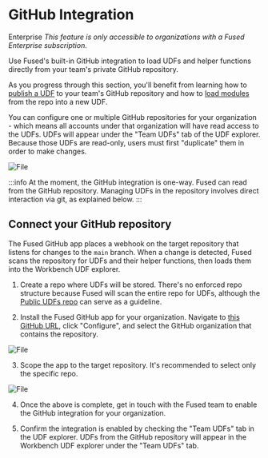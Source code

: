 # GitHub Integration


<Tag color="#3399ff">Enterprise</Tag> _This feature is only accessible to organizations with a Fused Enterprise subscription._

Use Fused's built-in GitHub integration to load UDFs and helper functions directly from your team's private GitHub repository.

As you progress through this section, you'll benefit from learning how to [publish a UDF](/contribute/#publish-a-udf-to-a-github-repository) to your team's GitHub repository and how to [load modules](/basics/utilities/#from-github) from the repo into a new UDF.

You can configure one or multiple GitHub repositories for your organization - which means all accounts under that organization will have read access to the UDFs. UDFs will appear under the "Team UDFs" tab of the UDF explorer. Because those UDFs are read-only, users must first "duplicate" them in order to make changes.


<div style={{textAlign: 'center'}}>
<img src={gh1} alt="File" style={{width: 600}} />
</div>

:::info
At the moment, the GitHub integration is one-way. Fused can read from the GitHub repository. Managing UDFs in the repository involves direct interaction via git, as explained below.
:::

## Connect your GitHub repository

The Fused GitHub app places a webhook on the target repository that listens for changes to the `main` branch. When a change is detected, Fused scans the repository for UDFs and their helper functions, then loads them into the Workbench UDF explorer.

1. Create a repo where UDFs will be stored. There's no enforced repo structure because Fused will scan the entire repo for UDFs, although the [Public UDFs repo](https://github.com/fusedio/udfs) can serve as a guideline.

2. Install the Fused GitHub app for your organization. Navigate to [this GitHub URL](https://github.com/apps/fused-io), click "Configure", and select the GitHub organization that contains the repository.  


<div style={{textAlign: 'center'}}>
<img src={gh2} alt="File" style={{width: 400}} />
</div>

3. Scope the app to the target repository. It's recommended to select only the specific repo.


<div style={{textAlign: 'center'}}>
<img src={gh3} alt="File" style={{width: 400}} />
</div>


4. Once the above is complete, get in touch with the Fused team to enable the GitHub integration for your organization. 

5. Confirm the integration is enabled by checking the "Team UDFs" tab in the UDF explorer. UDFs from the GitHub repository will appear in the Workbench UDF explorer under the "Team UDFs" tab.

